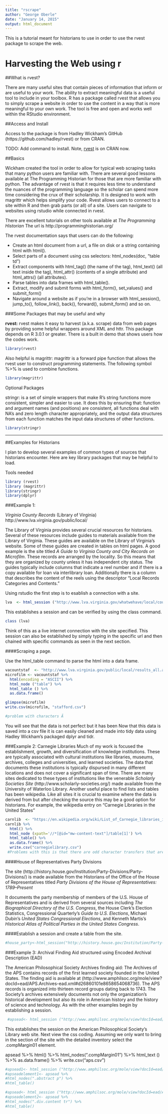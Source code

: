 ```yaml
---
title: "rscrape"
author: "George Oberle"
date: "January 14, 2015"
output: html_document
---
```


This is a tutorial meant for historians to use in order to use the rvest package to scrape the web.

# Harvesting the Web using r


##What is rvest?

There are many useful sites that contain pieces of information that inform or are useful to your work. The ability to extract meaningful data is a useful tool to include in your toolbox. R has a package called rvest that allows you to simply scrape a website in order to use the content in a way that is more meaningful to your own work. The tool is free and open and works well within the RStudio environment.

##Access and Install

Access to the package is from Hadley Wickham’s GitHub (https://github.com/hadley/rvest) or from CRAN.



TODO: Add command to install. Note, [rvest](http://cran.rstudio.org/web/packages/rvest/) is on CRAN now.

##Basics

Wickham created the tool in order to allow for typical web scraping tasks that many python users are familiar with. There are several good lessons available at The Programming Historian for those that are more familiar with python. The advantage of rvest is that it requires less time to understand the nuances of the programming language so the scholar can spend more time considering the crux of their scholarship. It is designed to work with magrittr which helps simplify your code. Rvest allows users to connect to a site within R and then grab parts (or all) of a site. Users can navigate to websites using rstudio while connected in rvest.

There are excellent tutorials on other tools available at *The Programming Historian* The url is http://programminghistorian.org/

The rvest documentation says  that users can do the following:

* Create an html document from a url, a file on disk or a string containing html with html().
* Select parts of a document using css selectors: html_nodes(doc, "table td")
* Extract components with html_tag() (the name of the tag), html_text() (all text inside the tag), html_attr() (contents of a single attribute) and html_attrs() (all attributes).
* Parse tables into data frames with html_table().
* Extract, modify and submit forms with html_form(), set_values() and submit_form()
* Navigate around a website as if you’re in a browser with html_session(), jump_to(), follow_link(), back(), forward(), submit_form() and so on.

###Some Packages that may be useful and why

**rvest:** rvest makes it easy to harvest (a.k.a. scrape) data from web pages by providing some helpful wrappers around XML and httr. This package depends on R 3.0.1 or greater. There is a built in demo that shows users how the codes work.

```r
library(rvest)
```
Also helpful is magrittr: magrittr is a forward pipe function that allows the rvest user to construct programming statements. The following symbol %>% is used to combine functions.

```r
library(magrittr)
```

Optional Packages

stringr: is a set of simple wrappers that make R’s string functions more consistent, simpler and easier to use.  It does this by ensuring that: function and argument names (and positions) are consistent, all functions deal with NA’s and zero length character appropriately, and the output data structures from each function matches the input data structures of other functions.

```r
library(stringr)
```

-----

##Examples for Historians

I plan to develop several examples of common types of sources that historians encounter. Here are key library packages that may be helpful to load.

Tools needed
```r
library (rvest)
library (magrittr)
library(stringr)
library(dplyr)
```

###Example 1:

*Virginia County Records* (Library of Virginia) http://www.lva.virginia.gov/public/local/

The Library of Virginia provides several crucial resources for historians. Several of these resources include guides to materials available from the Library of Virginia. These guides are available on the Library of Virginia's website. Some of these guides are created in tables on html pages. A good example is the site titled *A Guide to Virginia County and City Records on Microfilm*. These records are arranged by the locality. So this means that they are organized by county unless it has independent city status. The guides typically include columns that indicate a reel number and if there is a copy available for loan via interlibrary loan. Additionally there is a column that describes the content of the reels using the descriptor "Local Records Categories and Contents."

Using rstudio the first step is to esablish a connection with a site.

```r
lva  <- html_session ("http://www.lva.virginia.gov/whatwehave/local/county_formation/index.htm")
```

This establishes a session and can be verified by using the class command.

```r
class (lva)
```


Think of this as a live internet connection with the site specified. This session can also be established by simply typing in the specific url and then chained with specific commands as seen in the next section.

####Scraping a page.

Use the html_table command to parse the html into a data frame.

```r
vacountstaf  <- "http://www.lva.virginia.gov/public/local/results_all.asp?CountyID=VA265"
microfilm <- vacountstaf %>%
  html(encoding = "ASCII") %>%
  html_node ("table") %>% 
  html_table () %>%
  as.data.frame() 

glimpse(microfilm)
write.csv(microfilm, "stafford.csv")

#problem with characters Ã
```

You will see that the data is not perfect but it has been Now that this data is saved into a csv file it is can easily cleaned and made into tidy data using Hadley Wickham's packaged dplyr and tidr.

###Example 2: Carnegie Libraries
Much of my work is focused the establishment, growth, and diversification of knowledge institutions. These are typically associated with cultural institutions like libraries, museums, archives, colleges and universities, and learned societies. The data that documents these institutions is typically dispursed in many different locations and does not cover a significant span of time. There are many sites dedicated to these types of institutions like the venerable *Scholarly Societies Site* (http://www.scholarly-societies.org/) made available from the University of Waterloo Library. Another useful place to find lists and tables has been wikipedia. Like all sites it is crucial to examine where the data is derived from but after checking the source this may be a good option for historians. For example, the wikipedia entry on "Carnegie Libraries in the United States" 


```r
carnlib  <- "https://en.wikipedia.org/wiki/List_of_Carnegie_libraries_in_the_United_States"
carnlib %>%
  html() %>%
  html_node (xpath='//*[@id="mw-content-text"]/table[1]') %>% 
  html_table() %>%
  as.data.frame() %>%
  write.csv("carnegielibrary.csv")
 #Problems with this is that there are odd character transfers that are not numeric.
```



####House of Representatives Party Divisions

The site (http://history.house.gov/Institution/Party-Divisions/Party-Divisions/) is made available from the Historians of the Office of the House of Representatives titled *Party Divisions of the House of Representatives: 1789–Present*

It documents the party membership of members of the U.S. House of Representatives and is derived from several sources including *The Biographical Directory of the U.S. Congress*, the House Clerk’s Election Statistics, Congressional Quarterly’s *Guide to U.S. Elections*, Michael Dubin’s *United States Congressional Elections*, and Kenneth Martis’s *Historical Atlas of Political Parties in the United States Congress*.

####Establish a session and create a table from the site.
```r
#house_party<-html_session("http://history.house.gov/Institution/Party-Divisions/Party-Divisions/")

```

###Example 3: Archival Finding Aid structured using Encoded Archival Description (EAD)

The American Philosophical Society Archives finding aid: The Archives of the APS contains records of the first learned society founded in the United States. The finding aid is available at (http://www.amphilsoc.org/mole/view?docId=ead/APS.Archives-ead.xml#d26860101e8658654068736). The APS records is organized into thirteen record groups dating back to 1743. The Society's archives extensively documents not only the organization's historical development but also its role in American history and the history of science and technology.
As with the other examples begin by establishing a session.
```r
 #apsead<- html_session ("http://www.amphilsoc.org/mole/view?docId=ead/APS.Archives-ead.xml#d26860101e8658654068736")
```

This establishes the session on the American Philosophical Society's Library web site. Next view the css coding. Assuming we only want to bring in the section of the site with the detailed inventory select the .compMargin01 element.


apsead %>%
    html() %>%
    html_nodes(".compMargin01") %>% 
    html_text () %>%
  as.data.frame() %>%
  write.csv("aps.csv")

```r
#apsead1<- html_session ("http://www.amphilsoc.org/mole/view?docId=ead/APS.Archives-ead.xml#d26860101e8658654068736")
#apseadelement1<- apsead %>%
#html_nodes(".abstract p") %>%
#html_table()
```

```r
#apsead<- html_session ("http://www.amphilsoc.org/mole/view?docId=ead/APS.Archives.IIa-ead.xml")
#apseadelement2<- apsead %>%
#html_nodes(".div.content tr") %>%
#html_table()
```





